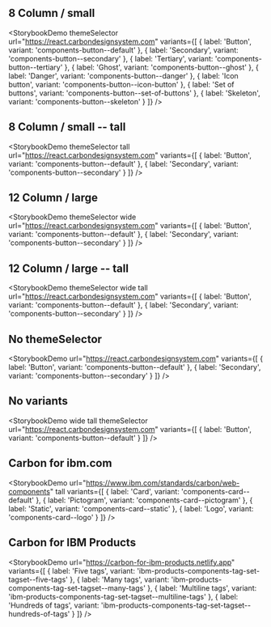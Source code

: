 ## 8 Column / small

<StorybookDemo
  themeSelector
  url="https://react.carbondesignsystem.com"
  variants={[
    {
      label: 'Button',
      variant: 'components-button--default'
    },
    {
      label: 'Secondary',
      variant: 'components-button--secondary'
    },
    {
      label: 'Tertiary',
      variant: 'components-button--tertiary'
    },
    {
      label: 'Ghost',
      variant: 'components-button--ghost'
    },
    {
      label: 'Danger',
      variant: 'components-button--danger'
    },
    {
      label: 'Icon button',
      variant: 'components-button--icon-button'
    },
    {
      label: 'Set of buttons',
      variant: 'components-button--set-of-buttons'
    },
    {
      label: 'Skeleton',
      variant: 'components-button--skeleton'
    }
  ]}
/>

## 8 Column / small -- tall

<StorybookDemo
  themeSelector
  tall
  url="https://react.carbondesignsystem.com"
  variants={[
    {
      label: 'Button',
      variant: 'components-button--default'
    },
    {
      label: 'Secondary',
      variant: 'components-button--secondary'
    }
  ]}
/>

## 12 Column / large

<StorybookDemo
  themeSelector
  wide
  url="https://react.carbondesignsystem.com"
  variants={[
    {
      label: 'Button',
      variant: 'components-button--default'
    },
    {
      label: 'Secondary',
      variant: 'components-button--secondary'
    }
  ]}
/>

## 12 Column / large -- tall

<StorybookDemo
  themeSelector
  wide
  tall
  url="https://react.carbondesignsystem.com"
  variants={[
    {
      label: 'Button',
      variant: 'components-button--default'
    },
    {
      label: 'Secondary',
      variant: 'components-button--secondary'
    }
  ]}
/>

## No themeSelector

<StorybookDemo
  url="https://react.carbondesignsystem.com"
  variants={[
    {
      label: 'Button',
      variant: 'components-button--default'
    },
    {
      label: 'Secondary',
      variant: 'components-button--secondary'
    }
  ]}
/>

## No variants

<StorybookDemo
  wide
  tall
  themeSelector
  url="https://react.carbondesignsystem.com"
  variants={[
    {
      label: 'Button',
      variant: 'components-button--default'
    }
  ]}
/>

## Carbon for ibm.com

<StorybookDemo
  url="https://www.ibm.com/standards/carbon/web-components"
  tall
  variants={[
    {
      label: 'Card',
      variant: 'components-card--default'
    },
    {
      label: 'Pictogram',
      variant: 'components-card--pictogram'
    },
    {
      label: 'Static',
      variant: 'components-card--static'
    },
    {
      label: 'Logo',
      variant: 'components-card--logo'
    }
  ]}
/>

## Carbon for IBM Products

<StorybookDemo
  url="https://carbon-for-ibm-products.netlify.app"
  variants={[
    {
      label: 'Five tags',
      variant: 'ibm-products-components-tag-set-tagset--five-tags'
    },
    {
      label: 'Many tags',
      variant: 'ibm-products-components-tag-set-tagset--many-tags'
    },
    {
      label: 'Multiline tags',
      variant: 'ibm-products-components-tag-set-tagset--multiline-tags'
    },
    {
      label: 'Hundreds of tags',
      variant: 'ibm-products-components-tag-set-tagset--hundreds-of-tags'
    }
  ]}
/>
